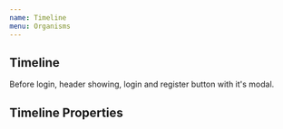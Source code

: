 ```yaml
---
name: Timeline
menu: Organisms
---
```



## Timeline

Before login, header showing, login and register button with it's modal.

<Playground>
  <Timeline />
</Playground>

## Timeline Properties

<PropsTable of={Timeline} />
